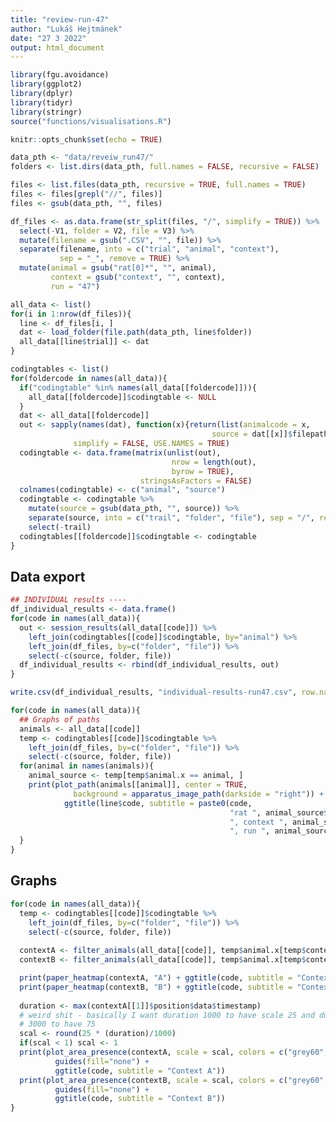 ```yaml
---
title: "review-run-47"
author: "Lukáš Hejtmánek"
date: "27 3 2022"
output: html_document
---
```



```r
library(fgu.avoidance)
library(ggplot2)
library(dplyr)
library(tidyr)
library(stringr)
source("functions/visualisations.R")

knitr::opts_chunk$set(echo = TRUE)

data_pth <- "data/reveiw_run47/"
folders <- list.dirs(data_pth, full.names = FALSE, recursive = FALSE)

files <- list.files(data_pth, recursive = TRUE, full.names = TRUE)
files <- files[grepl("//", files)]
files <- gsub(data_pth, "", files)

df_files <- as.data.frame(str_split(files, "/", simplify = TRUE)) %>%
  select(-V1, folder = V2, file = V3) %>%
  mutate(filename = gsub(".CSV", "", file)) %>%
  separate(filename, into = c("trial", "animal", "context"),
           sep = "_", remove = TRUE) %>%
  mutate(animal = gsub("rat[0]*", "", animal),
         context = gsub("context", "", context),
         run = "47")
```

```r
all_data <- list()
for(i in 1:nrow(df_files)){
  line <- df_files[i, ]
  dat <- load_folder(file.path(data_pth, line$folder))
  all_data[[line$trial]] <- dat
}
```

```r
codingtables <- list()
for(foldercode in names(all_data)){
  if("codingtable" %in% names(all_data[[foldercode]])){
    all_data[[foldercode]]$codingtable <- NULL
  }
  dat <- all_data[[foldercode]]
  out <- sapply(names(dat), function(x){return(list(animalcode = x,
                                             source = dat[[x]]$filepath))},
              simplify = FALSE, USE.NAMES = TRUE)
  codingtable <- data.frame(matrix(unlist(out),
                                    nrow = length(out),
                                    byrow = TRUE),
                             stringsAsFactors = FALSE)
  colnames(codingtable) <- c("animal", "source")
  codingtable <- codingtable %>%
    mutate(source = gsub(data_pth, "", source)) %>%
    separate(source, into = c("trail", "folder", "file"), sep = "/", remove = FALSE) %>%
    select(-trail)
  codingtables[[foldercode]]$codingtable <- codingtable
}
```

## Data export

```r
## INDIVIDUAL results ----
df_individual_results <- data.frame()
for(code in names(all_data)){
  out <- session_results(all_data[[code]]) %>%
    left_join(codingtables[[code]]$codingtable, by="animal") %>%
    left_join(df_files, by=c("folder", "file")) %>%
    select(-c(source, folder, file))
  df_individual_results <- rbind(df_individual_results, out)
}

write.csv(df_individual_results, "individual-results-run47.csv", row.names = FALSE)
```


```r
for(code in names(all_data)){
  ## Graphs of paths
  animals <- all_data[[code]]
  temp <- codingtables[[code]]$codingtable %>%
    left_join(df_files, by=c("folder", "file")) %>%
    select(-c(source, folder, file))
  for(animal in names(animals)){
    animal_source <- temp[temp$animal.x == animal, ]
    print(plot_path(animals[[animal]], center = TRUE,
              background = apparatus_image_path(darkside = "right")) + 
            ggtitle(line$code, subtitle = paste0(code,
                                                 "rat ", animal_source$animal.y,
                                                 ", context ", animal_source$context,
                                                 ", run ", animal_source$run)))
  }
}
```

## Graphs

```r
for(code in names(all_data)){
  temp <- codingtables[[code]]$codingtable %>%
    left_join(df_files, by=c("folder", "file")) %>%
    select(-c(source, folder, file))
  
  contextA <- filter_animals(all_data[[code]], temp$animal.x[temp$context == "A"])
  contextB <- filter_animals(all_data[[code]], temp$animal.x[temp$context == "B"])

  print(paper_heatmap(contextA, "A") + ggtitle(code, subtitle = "Context A"))
  print(paper_heatmap(contextB, "B") + ggtitle(code, subtitle = "Context B"))
  
  duration <- max(contextA[[1]]$position$data$timestamp)
  # weird shit - basically I want duration 1000 to have scale 25 and duration
  # 3000 to have 75
  scal <- round(25 * (duration)/1000)
  if(scal < 1) scal <- 1
  print(plot_area_presence(contextA, scale = scal, colors = c("grey60", "grey20")) +
          guides(fill="none") +
          ggtitle(code, subtitle = "Context A"))
  print(plot_area_presence(contextB, scale = scal, colors = c("grey60", "grey20")) +
          guides(fill="none") +
          ggtitle(code, subtitle = "Context B"))
}
```
